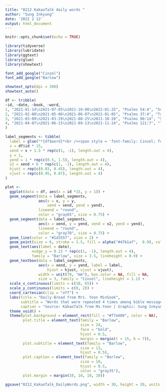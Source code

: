 ```yaml
---
title: "0212 KakaoTalk daily words "
author: "Sung Inkyung"
date: '2022 2 12'
output: html_document
---
```


```r
knitr::opts_chunk$set(echo = TRUE)
```

```r
library(tidyverse)
library(lubridate)
library(ggtext)
library(glue)
library(showtext)

font_add_google("Cinzel")
font_add_google("Barlow")

showtext_opts(dpi = 300)
showtext_auto()
```

```r
df <- tribble(
~id, ~date, ~book, ~word,
1, "2021-01-14\n2021-07-05\n2021-10-06\n2022-01-25", "Psalms 54:4", "Surely God is my help; the Lord is the one who sustains me",
2, "2021-02-08\n2021-05-06\n2021-06-07\n2022-01-05", "Psalms 37:4", "Take delight in the LORD, and he will give you the desires of your heart",
3, "2021-03-09\n2021-03-29\n2021-08-25\n2021-10-28", "Psalms 90:14", "Satisfy us in the morning with your unfailing love, that we may sing for joy and be gald all our days",
4, "2021-04-07\n2021-06-15\n2021-09-13\n2021-11-24", "Psalms 121:7", "The LORD will keep you from all harm -- he will watch over your life"
)
```


```r
label_segments <- tibble(
  label = glue("*{df$word}*<br /><span style = 'font-family: Cinzel; font-size: 12px; color: gray15'>**{df$book}**</span>"),
  x = df$id * 15,
  xend = x + 1.5 * rep(c(1, -1), length.out = 4),
  y = 1,
  yend = 1 * rep(c(0.5, 1.5), length.out = 4),
  x2 = xend + 6 * rep(c(1, -1), length.out = 4),
  hjust = rep(c(0.03, 0.45), length.out = 4),
  vjust = rep(c(0.95, 0.07), length.out = 4)
)
```

```r
plot <-  
  ggplot(data = df, aes(x = id *15, y = 1)) +
  geom_segment(data = label_segments,
               aes(x = x, y = y,
                   xend = xend, yend = yend),
               lineend = "round",
               color = "gray65", size = 0.75) +
  geom_segment(data = label_segments,
               aes(x = xend, y = yend, xend = x2, yend = yend),
               lineend = "round",
               color = "gray70", size = 0.75) +
  geom_line(color = "#1d3557", size = 2) +
  geom_point(size = 6, stroke = 1.5, fill = alpha("#47b1af",  0.9), color = "#f90c71", shape = 21) +
  geom_text(aes(label = date), 
            nudge_y = 0.15 * rep(c(1, -1), length.out = 4),
            family = "Barlow", size = 3.5, lineheight = 0.9) +
  geom_textbox(data = label_segments, 
               aes(x = xend, y = yend, label = label,
                   hjust = hjust, vjust = vjust),
               width = unit(70, "mm"), box.color = NA, fill = NA,
               size = 3, family = "Cinzel", lineheight = 1.1) +
  scale_x_continuous(limits = c(10, 65)) +
  scale_y_continuous(limits = c(0, 2)) +
  coord_cartesian(clip = "off") +
  labs(title = "Daily Bread from Mrs. Yoon MinSook",
       subtitle = "Words that were repeated 4 times among bible messages that\nMs.Yoon have sent through KakaoTalk every day since 2019",
       caption = "Source: KakaoTalk from Ms.Yoon | Graphic: Sung Inkyung") +
  theme_void() +
  theme(plot.background = element_rect(fill = "#f7e600", color = NA),
        plot.title = element_text(family = "Barlow",
                                  size = 24,
                                  face = "bold",
                                  hjust = 0.5,
                                  margin = margin(t = 15, b = 7)),
        plot.subtitle = element_text(family = "Barlow",
                                  size = 13,
                                  hjust = 0.5),
        plot.caption = element_text(family = "Barlow",
                                  size = 10,
                                  hjust = 0.5,
                                  color = "gray35"),
        plot.margin = margin(10, 10, 10, 10))

ggsave("0212_KakaoTalk_DailyWords.png", width = 30, height = 20, units = "cm")
  
```

